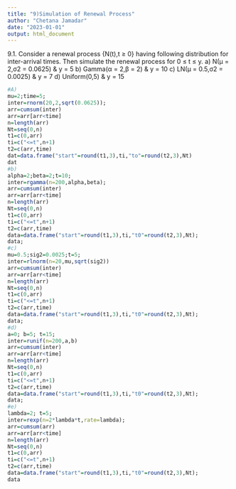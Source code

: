 ---
title: "9)Simulation of Renewal Process"
author: "Chetana Jamadar"
date: "2023-01-01"
output: html_document
---
9.1. Consider a renewal process {N(t),t ≥ 0} having following distribution for inter-arrival times. Then
simulate the renewal process for 0 ≤ t ≤ y.
a) N(µ = 2,σ2 = 0.0625) & y = 5 
b) Gamma(α = 2,β = 2) & y = 10
c) LN(µ = 0.5,σ2 = 0.0025) & y = 7
d) Uniform(0,5) & y = 15
```{r}
#A)
mu=2;time=5;
inter=rnorm(20,2,sqrt(0.0625));
arr=cumsum(inter)
arr=arr[arr<time]
n=length(arr)
Nt=seq(0,n)
t1=c(0,arr)
ti=c("<=t",n+1)
t2=c(arr,time)
dat=data.frame("start"=round(t1,3),ti,"to"=round(t2,3),Nt)
dat
#b)
alpha=2;beta=2;t=10;
inter=rgamma(n=200,alpha,beta);
arr=cumsum(inter)
arr=arr[arr<time]
n=length(arr)
Nt=seq(0,n)
t1=c(0,arr)
ti=c("<=t",n+1)
t2=c(arr,time)
data=data.frame("start"=round(t1,3),ti,"t0"=round(t2,3),Nt);
data;
#c)
mu=0.5;sig2=0.0025;t=5;
inter=rlnorm(n=20,mu,sqrt(sig2))
arr=cumsum(inter)
arr=arr[arr<time]
n=length(arr)
Nt=seq(0,n)
t1=c(0,arr)
ti=c("<=t",n+1)
t2=c(arr,time)
data=data.frame("start"=round(t1,3),ti,"t0"=round(t2,3),Nt);
data;
#d)
a=0; b=5; t=15; 
inter=runif(n=200,a,b)
arr=cumsum(inter)
arr=arr[arr<time]
n=length(arr)
Nt=seq(0,n)
t1=c(0,arr)
ti=c("<=t",n+1)
t2=c(arr,time)
data=data.frame("start"=round(t1,3),ti,"t0"=round(t2,3),Nt);
data;
#e)
lambda=2; t=5;
inter=rexp(n=2*lambda*t,rate=lambda);
arr=cumsum(arr)
arr=arr[arr<time]
n=length(arr)
Nt=seq(0,n)
t1=c(0,arr)
ti=c("<=t",n+1)
t2=c(arr,time)
data=data.frame("start"=round(t1,3),ti,"t0"=round(t2,3),Nt);
data

```

